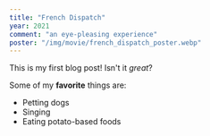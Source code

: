 ```yaml
---
title: "French Dispatch"
year: 2021
comment: "an eye-pleasing experience"
poster: "/img/movie/french_dispatch_poster.webp"
---
```


This is my first blog post! Isn't it *great*?

Some of my **favorite** things are:

* Petting dogs
* Singing
* Eating potato-based foods
